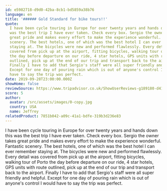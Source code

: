 ```yaml
---
id: e5982718-d9d0-42ba-8cb1-bd5859a38b76
language: en
title: '###### Gold Standard for bike tours!!'
quote:
  I have been cycle touring in Europe for over twenty years and hands down this
  was the best trip I have ever taken. Check every box. Sergio the owner takes
  great pride and makes every effort to make the experience wonderful. Fantastic
  scenery. The best hotels, one of which was the best hotel I can ever remember
  staying at. The bicycles were new and performed flawlessly. Every detail was
  covered from pick up at the airport, fitting bicycles, walking tour of Porto
  the day before departure on our ride, 4 star hotels, GPS units with route
  outlined, pick up at the end of our trip and transport back to the airport.
  Finally I have to add that Sergio's staff were all super friendly and helpful.
  Except for one day of pouring rain which is out of anyone's control I would
  have to say the trip was perfect.
date: 2019-09-28T23:00:00.000Z
showHome: false
reviewSource: https://www.tripadvisor.co.uk/ShowUserReviews-g189180-d4105907-r722347578-Top_Bike_tours_Portugal-Porto_Porto_District_Northern_Portugal.html
score: 5
author:
  avatar: /src/assets/images/0-copy.jpg
  country: USA
  name: Jeffrey
relatedProduct: 7851b042-a09c-41a1-bdfe-319b3d236e83
---
```


I have been cycle touring in Europe for over twenty years and hands down this
was the best trip I have ever taken. Check every box. Sergio the owner takes
great pride and makes every effort to make the experience wonderful. Fantastic
scenery. The best hotels, one of which was the best hotel I can ever remember
staying at. The bicycles were new and performed flawlessly. Every detail was
covered from pick up at the airport, fitting bicycles, walking tour of Porto the
day before departure on our ride, 4 star hotels, GPS units with route outlined,
pick up at the end of our trip and transport back to the airport. Finally I have
to add that Sergio's staff were all super friendly and helpful. Except for one
day of pouring rain which is out of anyone's control I would have to say the
trip was perfect.
